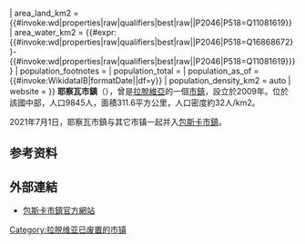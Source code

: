 {{Infobox settlement
| name = 耶察瓦市鎮
| native_name = Iecavas novads
| native_name_lang = lv
| settlement_type = 已废置的[[拉脫維亞行政區劃|市镇]]
| image_flag = Flag of Iecavas novads.png
| flag_size = 145px
| image_shield = LVA Iecavas novads COA.png
| shield_size = 65px
| image_map = Iecavas novads karte.png
| map_caption =
| coordinates ={{coord|display=it}}
| subdivision_type = 国家
| subdivision_name = {{LVA}}
| established_title = 设立
| established_date = 2003年
| extinct_title = 撤销
| extinct_date = 2021年
| seat_type = 行政中心
| seat = {{tsl|en|Iecava||耶察瓦}}
| leader_title = 
| leader_name = 
| area_footnotes = {{wikidata|reference|best||P2046|P518=Q16868672}}
| area_total_km2 = {{#invoke:wd|properties|raw|qualifiers|best|raw||P2046|P518=Q16868672}}
| area_land_km2 = {{#invoke:wd|properties|raw|qualifiers|best|raw||P2046|P518=Q11081619}}
| area_water_km2 = {{#expr:{{#invoke:wd|properties|raw|qualifiers|best|raw||P2046|P518=Q16868672}}-{{#invoke:wd|properties|raw|qualifiers|best|raw||P2046|P518=Q11081619}}}}
| population_footnotes = {{wikidata|references|best||P1082}}
| population_total = {{wikidata|property|qualifier|best||P1082}}
| population_as_of = {{#invoke:WikidataIB|formatDate|{{wikidata|qualifier|best|raw||P1082|P585}}|df=y}}
| population_density_km2 = auto
| website = {{url|www.iecava.lv}}
}}
'''耶察瓦市鎮'''（{{lang-lv|Iecavas novads}}），曾是[[拉脫維亞|拉脫維亞]]的一個[[拉脫維亞行政區劃|市鎮]]，設立於2009年。位於該國中部，人口9845人，面積311.6平方公里，人口密度約32人/km2。

2021年7月1日，耶察瓦市鎮与其它市镇一起并入[[包斯卡市鎮|包斯卡市鎮]]。

==参考资料==
{{refs}}

==外部連結==
* [https://www.bauska.lv/ 包斯卡市鎮官方網站] {{Wayback|url=https://www.bauska.lv/ |date=20210301225949 }} {{lv}} {{ru}} {{lt icon}} {{en}}

{{Latvia-geo-stub}}
{{Authority control}}
[[Category:拉脱维亚已废置的市镇|Category:拉脱维亚已废置的市镇]]